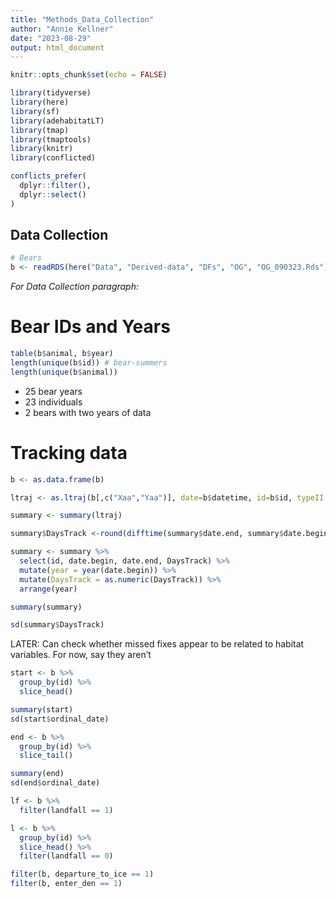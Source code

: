 ```yaml
---
title: "Methods_Data_Collection"
author: "Annie Kellner"
date: "2023-08-29"
output: html_document
---
```


```r
knitr::opts_chunk$set(echo = FALSE)
```

```r

library(tidyverse)
library(here)
library(sf)
library(adehabitatLT)
library(tmap)
library(tmaptools)
library(knitr)
library(conflicted)

conflicts_prefer(
  dplyr::filter(),
  dplyr::select()
)
```
## Data Collection

```r

# Bears
b <- readRDS(here("Data", "Derived-data", "DFs", "OG", "OG_090323.Rds"))

```

*For Data Collection paragraph:* 

# Bear IDs and Years

```r

table(b$animal, b$year)
length(unique(b$id)) # bear-summers
length(unique(b$animal))

```

* 25 bear years
* 23 individuals
* 2 bears with two years of data

# Tracking data

```r

b <- as.data.frame(b)

ltraj <- as.ltraj(b[,c("Xaa","Yaa")], date=b$datetime, id=b$id, typeII = TRUE)

summary <- summary(ltraj)

summary$DaysTrack <-round(difftime(summary$date.end, summary$date.begin, units="days"),digits=1)

summary <- summary %>%
  select(id, date.begin, date.end, DaysTrack) %>%
  mutate(year = year(date.begin)) %>%
  mutate(DaysTrack = as.numeric(DaysTrack)) %>%
  arrange(year) 

summary(summary)

sd(summary$DaysTrack)
```

LATER: Can check whether missed fixes appear to be related to habitat variables. For now, say they aren't

```r

start <- b %>%
  group_by(id) %>%
  slice_head()

summary(start)
sd(start$ordinal_date)

end <- b %>%
  group_by(id) %>%
  slice_tail()

summary(end)
sd(end$ordinal_date)
```

```r

lf <- b %>%
  filter(landfall == 1)

l <- b %>%
  group_by(id) %>%
  slice_head() %>%
  filter(landfall == 0)

filter(b, departure_to_ice == 1)
filter(b, enter_den == 1)

```

